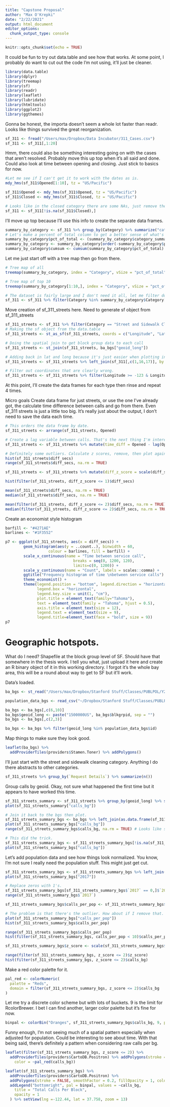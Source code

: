 ```yaml
---
title: "Capstone Proposal"
author: "Max O'Krepki"
date: "2/22/2021"
output: html_document
editor_options: 
  chunk_output_type: console
---
```


```r
knitr::opts_chunk$set(echo = TRUE)
```


It could be fun to try out data.table and see how that works. 
At some point, I probably do want to cut out the code I'm not using, it'll just be cleaner. 
```r
library(data.table)
library(dplyr)
library(treemap)
library(sf)
library(readr)
library(leaflet)
library(lubridate)
library(htmltools)
library(ggplot2)
library(ggthemes)
```

Gonna be honest, the importa doesn't seem a whole lot faster than readr. 
Looks like things survived the great reorganization. 
```r
sf_311 <- fread("/Users/max/Dropbox/Data Incubator/311_Cases.csv")
sf_311 <- sf_311[,1:20]
```

Hmm, there could also be something interesting going on with the cases that aren't resolved. Probably move this up top when it's all said and done. 
Could also look at time between opening and closing. Just stick to basics for now. 
```r
#Let me see if I can't get it to work with the dates as is. 
mdy_hms(sf_311$Opened[1:10], tz = "US/Pacific")

sf_311$Opened <- mdy_hms(sf_311$Opened, tz = "US/Pacific")
sf_311$Closed <- mdy_hms(sf_311$Closed, tz = "US/Pacific")

# Looks like in the closed category there are some NAs, just remove these rows. Relative to the size of the data set, doesn't look like it was too many.  
sf_311 <- sf_311[!is.na(sf_311$Closed),]
```


I'll move up top because I'll use this info to create the separate data frames. 
```r
summary_by_category <- sf_311 %>% group_by(Category) %>% summarize("category_summary" = n())
# Let's make a percent of total column to get a better sense of what's going on. 
summary_by_category$pct_of_total <- (summary_by_category$category_summary/sum(summary_by_category$category_summary))*100
summary_by_category <- summary_by_category[order(-summary_by_category$pct_of_total),]
summary_by_category$cumsum <- cumsum(summary_by_category$pct_of_total)

```

Let me just start off with a tree map then go from there. 
```r
# Tree map of all
treemap(summary_by_category, index = "Category", vSize = "pct_of_total", type = "index", title = "Percent of Total Calls")

# Tree map of top 10
treemap(summary_by_category[1:10,], index = "Category", vSize = "pct_of_total", type = "index", title = "Percent of Total Calls, Top 10")
```

```r
# The dataset is fairly large and I don't need it all, let me filter down to the top four categories. Hmmm, the RData file is still pretty big. Maybe worry about this when I start to make the presentation. 
sf_311 <- sf_311 %>% filter(Category %in% summary_by_category$Category[1:4])
```


Move creation of sf_311_streets here. 
Need to generate sf object from sf_311_streets
```r
sf_311_streets <- sf_311 %>% filter(Category == "Street and Sidewalk Cleaning")
# Making the sf object from the data.table
sf_311_streets <- st_as_sf(sf_311_streets, coords = c("Longitude", "Latitude"), crs = "+proj=longlat +datum=WGS84 +no_defs +ellps=WGS84 +towgs84=0,0,0")

# Doing the spatial join to get block group data to each call
sf_311_streets <- st_join(sf_311_streets, ba_bgs["geoid_long"])

# Adding back in lat and long because it's just easier when plotting in leaflet. Although, it takes too long to plot all of the points so I won't end up doing it but this can just stay here for now. 
sf_311_streets <- sf_311_streets %>% left_join(sf_311[,c(1,16,17)], by = "CaseID")

# Filter out coordinates that are clearly wrong. 
sf_311_streets <- sf_311_streets %>% filter(Longitude >= -123 & Longitude <= -122 & Latitude >= 37.7 & Latitude <= 38)
```



At this point, I'll create the data frames for each type then rinse and repeat 4 times. 

Micro goals 
Create data frame for just streets, or use the one I've already got, the calculate time difference between calls and go from there. Even sf_311 streets is just a little too big. It's really just about the output, I don't need to save the data each time. 
```r
# This orders the data frame by date.
sf_311_streets <- arrange(sf_311_streets, Opened)

# Create a lag variable between calls. That's the next thing I'm interested in. 
sf_311_streets <- sf_311_streets %>% mutate(time_diff = Opened - lag(Opened), diff_secs = as.numeric(time_diff, units = 'secs'))

# Definitely some outliers. Calculate z scores, remove, then plot again. 
hist(sf_311_streets$diff_secs)
range(sf_311_streets$diff_secs, na.rm = TRUE)

sf_311_streets <- sf_311_streets %>% mutate(diff_z_score = scale(diff_secs))

hist(filter(sf_311_streets, diff_z_score <= 1)$diff_secs)

mean(sf_311_streets$diff_secs, na.rm = TRUE)
median(sf_311_streets$diff_secs, na.rm = TRUE)

mean(filter(sf_311_streets, diff_z_score <= 2)$diff_secs, na.rm = TRUE)
median(filter(sf_311_streets, diff_z_score <= 2)$diff_secs, na.rm = TRUE)
```

Create an economist style histogram
```r
barfill <- "#4271AE"
barlines <- "#1F3552"

p7 <- ggplot(sf_311_streets, aes(x = diff_secs)) +
        geom_histogram(aes(y = ..count..), binwidth = 60,
                   colour = barlines, fill = barfill) +
        scale_x_continuous(name = "Time between service call",
                              breaks = seq(0, 1200, 120),
                              limits=c(0, 1200)) +
        scale_y_continuous(name = "Count", labels = scales::comma) +
        ggtitle("Frequency histogram of time \nbetween service calls") +
        theme_economist() +
        theme(legend.position = "bottom", legend.direction = "horizontal",
              legend.box = "horizontal",
              legend.key.size = unit(1, "cm"),
              plot.title = element_text(family="Tahoma"),
              text = element_text(family = "Tahoma", hjust = 0.5),
              axis.title = element_text(size = 12),
              legend.text = element_text(size = 9),
              legend.title=element_text(face = "bold", size = 9))
p7
```


# Geographic hotspots. 
What do I need? Shapefile at the block group level of SF. Should have that somewhere in the thesis work. I tell you what, just upload it here and create an R binary object of it in this working directory. I forgot it's the whole bay area, this will be a round about way to get to SF but it'll work. 

Data's loaded.
```r
ba_bgs <- st_read("/Users/max/Dropbox/Stanford Stuff/Classes/PUBLPOL/Y23 Spring 2020/Thesis/Data/sf_bay_clipped/2e262912-207a-4424-9e17-08041688d59c202044-1-130emnv.fypm.shp")

population_data_bgs <- read_csv("~/Dropbox/Stanford Stuff/Classes/PUBLPOL/Y23 Spring 2020/Thesis/Data/population_data_bgs.csv")

ba_bgs <- ba_bgs[,c(6,10)]
ba_bgs$geoid_long <- paste("1500000US", ba_bgs$blkgrpid, sep = "")
ba_bgs <- ba_bgs[,c(2,3)]

ba_bgs <- ba_bgs %>% filter(geoid_long %in% population_data_bgs$id)
```

Map things to make sure they look good. 
```r
leaflet(ba_bgs) %>% 
  addProviderTiles(providers$Stamen.Toner) %>% addPolygons()
```

I'll just start with the street and sidewalk cleaning category. Anything I do there abstracts to other categories. 
```r
sf_311_streets %>% group_by(`Request Details`) %>% summarize(n())
```



Group calls by geoid. Okay, not sure what happened the first time but it appears to have worked this time. 
```r
sf_311_streets_summary <- sf_311_streets %>% group_by(geoid_long) %>% summarize("calls_bg" = n())
plot(sf_311_streets_summary["calls_bg"])

# Join it back to the bgs then plot. 
sf_311_streets_summary_bgs <- ba_bgs %>% left_join(as.data.frame(sf_311_streets_summary)[,1:2], by = "geoid_long")
plot(sf_311_streets_summary_bgs["calls_bg"])
range(sf_311_streets_summary_bgs$calls_bg, na.rm = TRUE) # Looks like some NAs are hanging around. Let me see about getting rid of those. 

# This did the trick. 
sf_311_streets_summary_bgs <- sf_311_streets_summary_bgs[!is.na(sf_311_streets_summary_bgs$calls_bg),]
plot(sf_311_streets_summary_bgs["calls_bg"])
```

Let's add population data and see how things look normalized. You know, I'm not sure I really need the population stuff. This might just get cut. 
```r
sf_311_streets_summary_bgs <- sf_311_streets_summary_bgs %>% left_join(population_data_bgs[,c(1,15)], by = c("geoid_long" = "id"))
plot(sf_311_streets_summary_bgs["2017"])

# Replace zeros with 1's.
sf_311_streets_summary_bgs[sf_311_streets_summary_bgs$`2017` == 0,]$`2017` <- 1
range(sf_311_streets_summary_bgs$`2017`)

sf_311_streets_summary_bgs$calls_per_pop <- sf_311_streets_summary_bgs$calls_bg/sf_311_streets_summary_bgs$`2017`

# The problem is that there's the outlier. How about if I remove that. 
plot(sf_311_streets_summary_bgs["calls_per_pop"])
hist(sf_311_streets_summary_bgs$calls_per_pop)

range(sf_311_streets_summary_bgs$calls_per_pop)
hist(filter(sf_311_streets_summary_bgs, calls_per_pop < 10)$calls_per_pop)

sf_311_streets_summary_bgs$z_score <- scale(sf_311_streets_summary_bgs$calls_bg)

range(filter(sf_311_streets_summary_bgs, z_score <= 2)$z_score)
hist(filter(sf_311_streets_summary_bgs, z_score <= 2)$calls_bg)
```

Make a red color palette for it. 
```r
pal_red <- colorNumeric(
  palette = "Reds",
  domain = filter(sf_311_streets_summary_bgs, z_score <= 2)$calls_bg
)
```

Let me try a discrete color scheme but with lots of buckets. 9 is the limit for RcolorBrewer. I bet I can find another, larger color palette but it's fine for now. 
```r
binpal <- colorBin("Oranges", sf_311_streets_summary_bgs$calls_bg, 9, pretty = FALSE)
```



Funny enough, I'm not seeing much of a spatial pattern especially when adjusted for population. Could be interesting to see about time. With that being said, there's definitely a pattern when considering raw calls per bg.  
```r
leaflet(filter(sf_311_streets_summary_bgs, z_score <= 2)) %>% 
  addProviderTiles(providers$CartoDB.Positron) %>% addPolygons(stroke = FALSE, smoothFactor = 0.2, fillOpacity = 1,
    color = ~pal_red(calls_bg)) 
```


```r
leaflet(sf_311_streets_summary_bgs) %>%
  addProviderTiles(providers$CartoDB.Positron) %>%
  addPolygons(stroke = FALSE, smoothFactor = 0.2, fillOpacity = 1, color = ~binpal(calls_bg), popup = ~htmlEscape(calls_bg)) %>% 
  addLegend("bottomright", pal = binpal, values = ~calls_bg,
    title = "Total Calls Per Block",
    opacity = 1
  ) %>% setView(lng =-122.44, lat = 37.758, zoom = 13)
  
```





